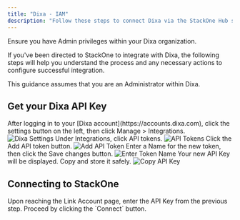 ```yaml
---
title: "Dixa - IAM"
description: "Follow these steps to connect Dixa via the StackOne Hub successfully."
---
```



<Warning>
  Ensure you have Admin privileges within your Dixa organization.
</Warning>

If you've been directed to StackOne to integrate with Dixa, the following steps will help you understand the process and any necessary actions to configure successful integration.

This guidance assumes that you are an Administrator within Dixa.

## Get your Dixa API Key

<Steps>
  <Step title="Login to Dixa">
    After logging in to your [Dixa account](https://accounts.dixa.com), click the settings button on the left, then click Manage > Integrations.
    <Frame>
      <img className='rounded-md' style={{ margin: '0 auto', border: '1px solid #efefef' }} alt="Dixa Settings" src="/images/dixa/image1.png" />
    </Frame>
  </Step>

  <Step title="Navigate to API tokens">
    Under Integrations, click API tokens.
    <Frame>
      <img className='rounded-md' style={{ margin: '0 auto', border: '1px solid #efefef' }} alt="API Tokens" src="/images/dixa/image2.png" />
    </Frame>
  </Step>

  <Step title="Add API token">
    Click the Add API token button.
    <Frame>
      <img className='rounded-md' style={{ margin: '0 auto', border: '1px solid #efefef' }} alt="Add API Token" src="/images/dixa/image3.png" />
    </Frame>
  </Step>

  <Step title="Enter Token Name">
    Enter a Name for the new token, then click the Save changes button.
    <Frame>
      <img className='rounded-md' style={{ margin: '0 auto', border: '1px solid #efefef' }} alt="Enter Token Name" src="/images/dixa/image4.png" />
    </Frame>
  </Step>

  <Step title="Copy API Key">
    Your new API Key will be displayed. Copy and store it safely.
    <Frame>
      <img className='rounded-md' style={{ margin: '0 auto', border: '1px solid #efefef' }} alt="Copy API Key" src="/images/dixa/image5.png" />
    </Frame>
  </Step>
</Steps>

## Connecting to StackOne

<Steps>
  <Step title="Enter API Key">
    Upon reaching the Link Account page, enter the API Key from the previous step.
  </Step>

  <Step title="Connect">
    Proceed by clicking the `Connect` button.
  </Step>
</Steps>

<IntegrationFooter />
